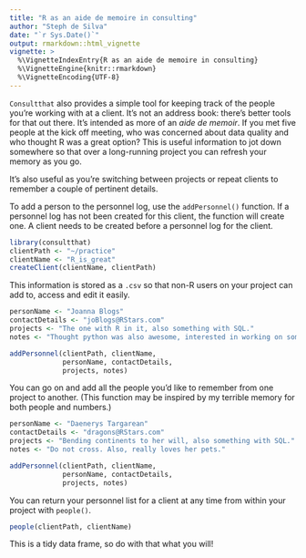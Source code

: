 ```yaml
---
title: "R as an aide de memoire in consulting"
author: "Steph de Silva"
date: "`r Sys.Date()`"
output: rmarkdown::html_vignette
vignette: >
  %\VignetteIndexEntry{R as an aide de memoire in consulting}
  %\VignetteEngine{knitr::rmarkdown}
  %\VignetteEncoding{UTF-8}
---
```


`Consultthat` also provides a simple tool for keeping track of the people you're working with at a client. It's not an address book: there's better tools for that out there. It's intended as more of an _aide de memoir_. If you met five people at the kick off meeting, who was concerned about data quality and who thought R was a great option? This is useful information to jot down somewhere so that over a long-running project you can refresh your memory as you go.

It's also useful as you're switching between projects or repeat clients to remember a couple of pertinent details.

To add a person to the personnel log, use the `addPersonnel()` function. If a personnel log has not been created for this client, the function will create one. A client needs to be created before a personnel log for the client.

```r
library(consultthat)
clientPath <- "~/practice"
clientName <- "R_is_great"
createClient(clientName, clientPath)
```

This information is stored as a `.csv` so that non-R users on your project can add to, access and edit it easily. 


```r

personName <- "Joanna Blogs"
contactDetails <- "joBlogs@RStars.com"
projects <- "The one with R in it, also something with SQL."
notes <- "Thought python was also awesome, interested in working on some stuff there."

addPersonnel(clientPath, clientName, 
             personName, contactDetails, 
             projects, notes)

```

You can go on and add all the people you'd like to remember from one project to another. (This function may be inspired by my terrible memory for both people and numbers.)

```r
personName <- "Daenerys Targarean"
contactDetails <- "dragons@RStars.com"
projects <- "Bending continents to her will, also something with SQL."
notes <- "Do not cross. Also, really loves her pets."

addPersonnel(clientPath, clientName, 
             personName, contactDetails, 
             projects, notes)

```

You can return your personnel list for a client at any time from within your project with `people()`.

```r
people(clientPath, clientName)
```

This is a tidy data frame, so do with that what you will!
